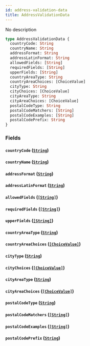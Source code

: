 ```yaml
---
id: address-validation-data
title: AddressValidationData
---
```


No description

```graphql
type AddressValidationData {
  countryCode: String
  countryName: String
  addressFormat: String
  addressLatinFormat: String
  allowedFields: [String]
  requiredFields: [String]
  upperFields: [String]
  countryAreaType: String
  countryAreaChoices: [ChoiceValue]
  cityType: String
  cityChoices: [ChoiceValue]
  cityAreaType: String
  cityAreaChoices: [ChoiceValue]
  postalCodeType: String
  postalCodeMatchers: [String]
  postalCodeExamples: [String]
  postalCodePrefix: String
}
```

### Fields

#### `countryCode` ([`String`](/developer/api-reference/scalars/string))

#### `countryName` ([`String`](/developer/api-reference/scalars/string))

#### `addressFormat` ([`String`](/developer/api-reference/scalars/string))

#### `addressLatinFormat` ([`String`](/developer/api-reference/scalars/string))

#### `allowedFields` ([`[String]`](/developer/api-reference/scalars/string))

#### `requiredFields` ([`[String]`](/developer/api-reference/scalars/string))

#### `upperFields` ([`[String]`](/developer/api-reference/scalars/string))

#### `countryAreaType` ([`String`](/developer/api-reference/scalars/string))

#### `countryAreaChoices` ([`[ChoiceValue]`](/developer/api-reference/objects/choice-value))

#### `cityType` ([`String`](/developer/api-reference/scalars/string))

#### `cityChoices` ([`[ChoiceValue]`](/developer/api-reference/objects/choice-value))

#### `cityAreaType` ([`String`](/developer/api-reference/scalars/string))

#### `cityAreaChoices` ([`[ChoiceValue]`](/developer/api-reference/objects/choice-value))

#### `postalCodeType` ([`String`](/developer/api-reference/scalars/string))

#### `postalCodeMatchers` ([`[String]`](/developer/api-reference/scalars/string))

#### `postalCodeExamples` ([`[String]`](/developer/api-reference/scalars/string))

#### `postalCodePrefix` ([`String`](/developer/api-reference/scalars/string))
